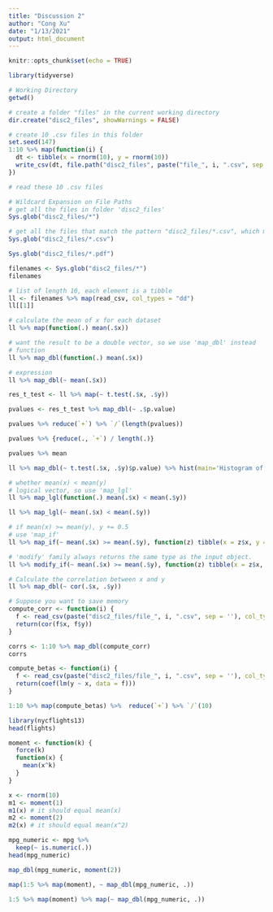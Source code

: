 ```yaml
---
title: "Discussion 2"
author: "Cong Xu"
date: "1/13/2021"
output: html_document
---
```


```r
knitr::opts_chunk$set(echo = TRUE)
```

```r
library(tidyverse)
```

```r
# Working Directory
getwd()
```

```r
# create a folder "files" in the current working directory
dir.create("disc2_files", showWarnings = FALSE)
```

```r
# create 10 .csv files in this folder
set.seed(147)
1:10 %>% map(function(i) {
  dt <- tibble(x = rnorm(10), y = rnorm(10))
  write_csv(dt, file.path("disc2_files", paste("file_", i, ".csv", sep = '')))
})
```

```r
# read these 10 .csv files

# Wildcard Expansion on File Paths
# get all the files in folder 'disc2_files'
Sys.glob("disc2_files/*") 
```

```r
# get all the files that match the pattern "disc2_files/*.csv", which means .csv files in folder "disc2_files"
Sys.glob("disc2_files/*.csv") 
```

```r
Sys.glob("disc2_files/*.pdf")
```

```r
filenames <- Sys.glob("disc2_files/*")
filenames
```

```r
# list of length 10, each element is a tibble
ll <- filenames %>% map(read_csv, col_types = "dd")
ll[[1]]
```

```r
# calculate the mean of x for each dataset
ll %>% map(function(.) mean(.$x))
```

```r
# want the result to be a double vector, so we use 'map_dbl' instead
# function
ll %>% map_dbl(function(.) mean(.$x))
```

```r
# expression
ll %>% map_dbl(~ mean(.$x))
```

```r
res_t_test <- ll %>% map(~ t.test(.$x, .$y))
```

```r
pvalues <- res_t_test %>% map_dbl(~ .$p.value)
```

```r
pvalues %>% reduce(`+`) %>% `/`(length(pvalues))
```

```r
pvalues %>% {reduce(., `+`) / length(.)}
```

```r
pvalues %>% mean
```

```r
ll %>% map_dbl(~ t.test(.$x, .$y)$p.value) %>% hist(main='Histogram of p-values')
```

```r
# whether mean(x) < mean(y)
# logical vector, so use 'map_lgl'
ll %>% map_lgl(function(.) mean(.$x) < mean(.$y))
```

```r
ll %>% map_lgl(~ mean(.$x) < mean(.$y))
```

```r
# if mean(x) >= mean(y), y += 0.5
# use 'map_if'
ll %>% map_if(~ mean(.$x) >= mean(.$y), function(z) tibble(x = z$x, y = z$y + 0.5))
```

```r
# 'modify' family always returns the same type as the input object.
ll %>% modify_if(~ mean(.$x) >= mean(.$y), function(z) tibble(x = z$x, y = z$y + 0.5))
```

```r
# Calculate the correlation between x and y
ll %>% map_dbl(~ cor(.$x, .$y))
```

```r
# Suppose you want to save memory
compute_corr <- function(i) {
  f <- read_csv(paste("disc2_files/file_", i, ".csv", sep = ''), col_types = cols())
  return(cor(f$x, f$y))
}

corrs <- 1:10 %>% map_dbl(compute_corr)
corrs
```

```r
compute_betas <- function(i) {
  f <- read_csv(paste("disc2_files/file_", i, ".csv", sep = ''), col_types = cols())
  return(coef(lm(y ~ x, data = f)))
}

1:10 %>% map(compute_betas) %>%  reduce(`+`) %>% `/`(10)
```

```r
library(nycflights13)
head(flights)
```

```r
moment <- function(k) {
  force(k)
  function(x) {
    mean(x^k)
  }
}
```


```r
x <- rnorm(10)
m1 <- moment(1)
m1(x) # it should equal mean(x)
m2 <- moment(2)
m2(x) # it should equal mean(x^2)
```


```r
mpg_numeric <- mpg %>%
  keep(~ is.numeric(.))
head(mpg_numeric)
```

```r
map_dbl(mpg_numeric, moment(2))
```

```r
map(1:5 %>% map(moment), ~ map_dbl(mpg_numeric, .))
```

```r
1:5 %>% map(moment) %>% map(~ map_dbl(mpg_numeric, .))
```



